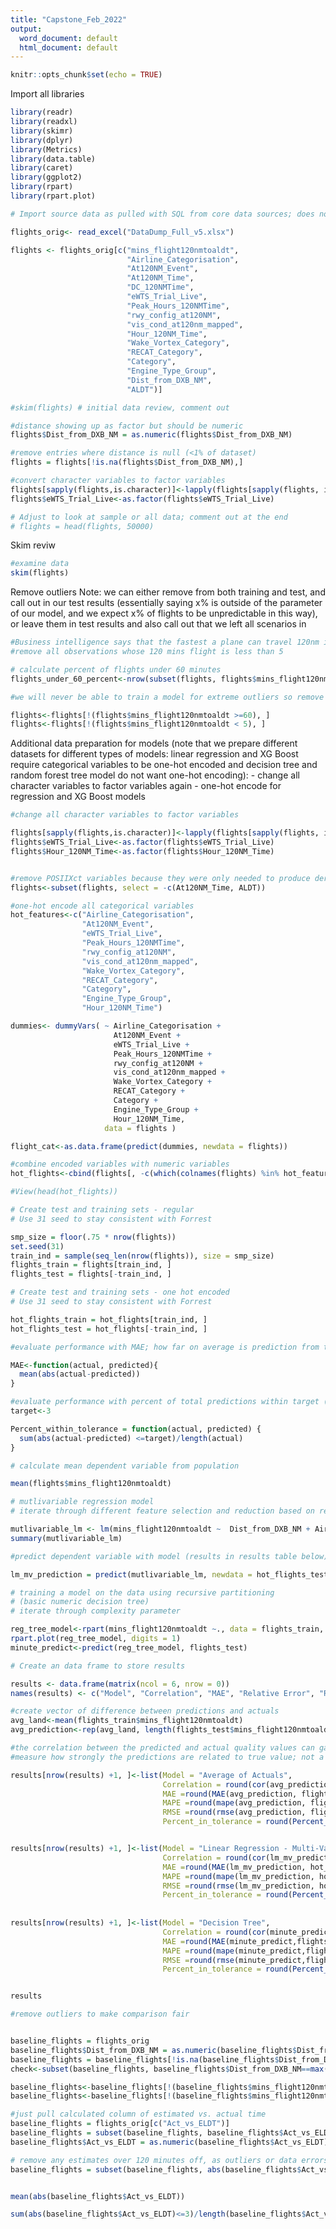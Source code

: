 ```yaml
---
title: "Capstone_Feb_2022"
output:
  word_document: default
  html_document: default
---
```


```r
knitr::opts_chunk$set(echo = TRUE)
```

Import all libraries

```r
library(readr)
library(readxl)
library(skimr)
library(dplyr)
library(Metrics)
library(data.table)
library(caret)
library(ggplot2)
library(rpart)
library(rpart.plot)
```


```r
# Import source data as pulled with SQL from core data sources; does not include congestion variable at this stage

flights_orig<- read_excel("DataDump_Full_v5.xlsx")

flights <- flights_orig[c("mins_flight120nmtoaldt",
                          "Airline_Categorisation",
                          "At120NM_Event",
                          "At120NM_Time",
                          "DC_120NMTime",
                          "eWTS_Trial_Live",
                          "Peak_Hours_120NMTime",
                          "rwy_config_at120NM",
                          "vis_cond_at120nm_mapped",
                          "Hour_120NM_Time",
                          "Wake_Vortex_Category",
                          "RECAT_Category",
                          "Category", 
                          "Engine_Type_Group",
                          "Dist_from_DXB_NM",
                          "ALDT")]

#skim(flights) # initial data review, comment out

#distance showing up as factor but should be numeric
flights$Dist_from_DXB_NM = as.numeric(flights$Dist_from_DXB_NM)

#remove entries where distance is null (<1% of dataset)
flights = flights[!is.na(flights$Dist_from_DXB_NM),]

#convert character variables to factor variables
flights[sapply(flights,is.character)]<-lapply(flights[sapply(flights, is.character)], as.factor)
flights$eWTS_Trial_Live<-as.factor(flights$eWTS_Trial_Live)

# Adjust to look at sample or all data; comment out at the end
# flights = head(flights, 50000)
```



Skim reviw
```r
#examine data
skim(flights)

```


Remove outliers
Note: we can either remove from both training and test, and call out in our test results (essentially saying x% is outside of the parameter of our model, and we expect x% of flights to be unpredictable in this way), or leave them in test results and also call out that we left all scenarios in

```r
#Business intelligence says that the fastest a plane can travel 120nm is 5 mins. 
#remove all observations whose 120 mins flight is less than 5

# calculate percent of flights under 60 minutes
flights_under_60_percent<-nrow(subset(flights, flights$mins_flight120nmtoaldt<60))/length(flights_orig$mins_flight120nmtoaldt)

#we will never be able to train a model for extreme outliers so remove those as well

flights<-flights[!(flights$mins_flight120nmtoaldt >=60), ]
flights<-flights[!(flights$mins_flight120nmtoaldt < 5), ]
```




Additional data preparation for models (note that we prepare different datasets for different types of models: linear regression and XG Boost require categorical variables to be one-hot encoded and decision tree and random forest tree model do not want one-hot encoding):
 - change all character variables to factor variables again
 - one-hot encode for regression and XG Boost models

```r

#change all character variables to factor variables

flights[sapply(flights,is.character)]<-lapply(flights[sapply(flights, is.character)], as.factor)
flights$eWTS_Trial_Live<-as.factor(flights$eWTS_Trial_Live)
flights$Hour_120NM_Time<-as.factor(flights$Hour_120NM_Time)


#remove POSIIXct variables because they were only needed to produce derived variables & offer no predictive value
flights<-subset(flights, select = -c(At120NM_Time, ALDT))

#one-hot encode all categorical variables
hot_features<-c("Airline_Categorisation",
                "At120NM_Event", 
                "eWTS_Trial_Live",
                "Peak_Hours_120NMTime",
                "rwy_config_at120NM",
                "vis_cond_at120nm_mapped",
                "Wake_Vortex_Category", 
                "RECAT_Category",
                "Category",
                "Engine_Type_Group",
                "Hour_120NM_Time")

dummies<- dummyVars( ~ Airline_Categorisation + 
                       At120NM_Event + 
                       eWTS_Trial_Live + 
                       Peak_Hours_120NMTime + 
                       rwy_config_at120NM + 
                       vis_cond_at120nm_mapped + 
                       Wake_Vortex_Category + 
                       RECAT_Category + 
                       Category + 
                       Engine_Type_Group +
                       Hour_120NM_Time,
                     data = flights )

flight_cat<-as.data.frame(predict(dummies, newdata = flights))

#combine encoded variables with numeric variables
hot_flights<-cbind(flights[, -c(which(colnames(flights) %in% hot_features))],flight_cat)

#View(head(hot_flights))

```


```r

# Create test and training sets - regular
# Use 31 seed to stay consistent with Forrest

smp_size = floor(.75 * nrow(flights))
set.seed(31)
train_ind = sample(seq_len(nrow(flights)), size = smp_size)
flights_train = flights[train_ind, ]
flights_test = flights[-train_ind, ]

# Create test and training sets - one hot encoded
# Use 31 seed to stay consistent with Forrest

hot_flights_train = hot_flights[train_ind, ]
hot_flights_test = hot_flights[-train_ind, ]

```


```r

#evaluate performance with MAE; how far on average is prediction from true value

MAE<-function(actual, predicted){
  mean(abs(actual-predicted))
}

#evaluate performance with percent of total predictions within target (3)
target<-3

Percent_within_tolerance = function(actual, predicted) {
  sum(abs(actual-predicted) <=target)/length(actual)
}
```

```r

# calculate mean dependent variable from population

mean(flights$mins_flight120nmtoaldt)
```

```r

# mutlivariable regression model
# iterate through different feature selection and reduction based on results

mutlivariable_lm <- lm(mins_flight120nmtoaldt ~  Dist_from_DXB_NM + Airline_Categorisation.UAE + At120NM_Event.EES1.NAS + At120NM_Event.ENR1.NAS + At120NM_Event.EST1.NAS + `Peak_Hours_120NMTime.Off-Peak Hours` + eWTS_Trial_Live.1 + vis_cond_at120nm_mapped.Mediocre + vis_cond_at120nm_mapped.Poor + Wake_Vortex_Category.M + Wake_Vortex_Category.H + Wake_Vortex_Category.J + `rwy_config_at120NM.30R ARR 30L DEP` + `rwy_config_at120NM.Dual Runway 12` + `rwy_config_at120NM.Dual Runway 30` + `rwy_config_at120NM.Single Runway 12L`+ `rwy_config_at120NM.Single Runway 12R` + `rwy_config_at120NM.Single Runway 30L`, data=hot_flights_train)
summary(mutlivariable_lm)

#predict dependent variable with model (results in results table below)

lm_mv_prediction = predict(mutlivariable_lm, newdata = hot_flights_test)


```


```r
# training a model on the data using recursive partitioning 
# (basic numeric decision tree)
# iterate through complexity parameter

reg_tree_model<-rpart(mins_flight120nmtoaldt ~., data = flights_train, cp=0.009)
rpart.plot(reg_tree_model, digits = 1)
minute_predict<-predict(reg_tree_model, flights_test)
```



```r
# Create an data frame to store results

results <- data.frame(matrix(ncol = 6, nrow = 0))
names(results) <- c("Model", "Correlation", "MAE", "Relative Error", "RMSE", "Percent_in_tolerance")

#create vector of difference between predictions and actuals
avg_land<-mean(flights_train$mins_flight120nmtoaldt)
avg_prediction<-rep(avg_land, length(flights_test$mins_flight120nmtoaldt))

#the correlation between the predicted and actual quality values can gauge performance
#measure how strongly the predictions are related to true value; not a measure of how far off the predictions were from true values.

results[nrow(results) +1, ]<-list(Model = "Average of Actuals",
                                  Correlation = round(cor(avg_prediction,flights_test$mins_flight120nmtoaldt),1),
                                  MAE =round(MAE(avg_prediction, flights_test$mins_flight120nmtoaldt),1),
                                  MAPE =round(mape(avg_prediction, flights_test$mins_flight120nmtoaldt)*100,1),
                                  RMSE =round(rmse(avg_prediction, flights_test$mins_flight120nmtoaldt),1),
                                  Percent_in_tolerance = round(Percent_within_tolerance(flights_test$mins_flight120nmtoaldt, avg_prediction)*100,1))


results[nrow(results) +1, ]<-list(Model = "Linear Regression - Multi-Variable",
                                  Correlation = round(cor(lm_mv_prediction,hot_flights_test$mins_flight120nmtoaldt),1),
                                  MAE =round(MAE(lm_mv_prediction, hot_flights_test$mins_flight120nmtoaldt),1),
                                  MAPE =round(mape(lm_mv_prediction, hot_flights_test$mins_flight120nmtoaldt)*100,1),
                                  RMSE =round(rmse(lm_mv_prediction, hot_flights_test$mins_flight120nmtoaldt),1),
                                  Percent_in_tolerance = round(Percent_within_tolerance(hot_flights_test$mins_flight120nmtoaldt, lm_mv_prediction)*100,1))
                                  
        
results[nrow(results) +1, ]<-list(Model = "Decision Tree",
                                  Correlation = round(cor(minute_predict,flights_test$mins_flight120nmtoaldt),1),
                                  MAE =round(MAE(minute_predict,flights_test$mins_flight120nmtoaldt),1),
                                  MAPE =round(mape(minute_predict,flights_test$mins_flight120nmtoaldt)*100,1),
                                  RMSE =round(rmse(minute_predict,flights_test$mins_flight120nmtoaldt),1),
                                  Percent_in_tolerance = round(Percent_within_tolerance(flights_test$mins_flight120nmtoaldt, minute_predict)*100,1))


results
```






```r
#remove outliers to make comparison fair


baseline_flights = flights_orig
baseline_flights$Dist_from_DXB_NM = as.numeric(baseline_flights$Dist_from_DXB_NM)
baseline_flights = baseline_flights[!is.na(baseline_flights$Dist_from_DXB_NM),]
check<-subset(baseline_flights, baseline_flights$Dist_from_DXB_NM==max(baseline_flights$Dist_from_DXB_NM)) 

baseline_flights<-baseline_flights[!(baseline_flights$mins_flight120nmtoaldt <5), ] 
baseline_flights<-baseline_flights[!(baseline_flights$mins_flight120nmtoaldt >=60), ]

#just pull calculated column of estimated vs. actual time
baseline_flights = flights_orig[c("Act_vs_ELDT")]
baseline_flights = subset(baseline_flights, baseline_flights$Act_vs_ELDT!="NULL") #remove null
baseline_flights$Act_vs_ELDT = as.numeric(baseline_flights$Act_vs_ELDT) #turn numeric

# remove any estimates over 120 minutes off, as outliers or data errors
baseline_flights = subset(baseline_flights, abs(baseline_flights$Act_vs_ELDT)<=120) 


mean(abs(baseline_flights$Act_vs_ELDT))

sum(abs(baseline_flights$Act_vs_ELDT)<=3)/length(baseline_flights$Act_vs_ELDT)*100

```